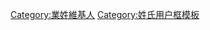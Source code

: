 {{Userbox
  |id=[[:Category:業姓维基人|<span lang="zh" style="font-family: 黑体; color: #FFFFFF;">業姓</span>]]
  |id-c=#209933
  |info=這個用戶姓'''[[業姓|業]]'''。
  |info-c=pink
  |info-s=10
  |border-c=gold
}}
<includeonly>[[Category:業姓維基人]]</includeonly><noinclude>[[Category:姓氏用户框模板]]</noinclude>